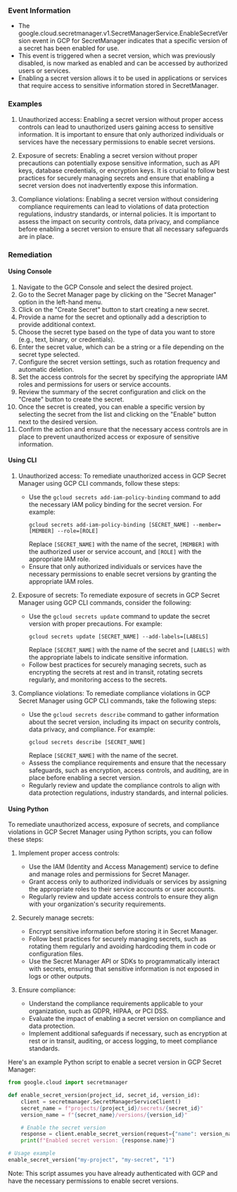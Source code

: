
### Event Information

- The google.cloud.secretmanager.v1.SecretManagerService.EnableSecretVersion event in GCP for SecretManager indicates that a specific version of a secret has been enabled for use.
- This event is triggered when a secret version, which was previously disabled, is now marked as enabled and can be accessed by authorized users or services.
- Enabling a secret version allows it to be used in applications or services that require access to sensitive information stored in SecretManager.


### Examples

1. Unauthorized access: Enabling a secret version without proper access controls can lead to unauthorized users gaining access to sensitive information. It is important to ensure that only authorized individuals or services have the necessary permissions to enable secret versions.

2. Exposure of secrets: Enabling a secret version without proper precautions can potentially expose sensitive information, such as API keys, database credentials, or encryption keys. It is crucial to follow best practices for securely managing secrets and ensure that enabling a secret version does not inadvertently expose this information.

3. Compliance violations: Enabling a secret version without considering compliance requirements can lead to violations of data protection regulations, industry standards, or internal policies. It is important to assess the impact on security controls, data privacy, and compliance before enabling a secret version to ensure that all necessary safeguards are in place.

### Remediation

#### Using Console

1. Navigate to the GCP Console and select the desired project.
2. Go to the Secret Manager page by clicking on the "Secret Manager" option in the left-hand menu.
3. Click on the "Create Secret" button to start creating a new secret.
4. Provide a name for the secret and optionally add a description to provide additional context.
5. Choose the secret type based on the type of data you want to store (e.g., text, binary, or credentials).
6. Enter the secret value, which can be a string or a file depending on the secret type selected.
7. Configure the secret version settings, such as rotation frequency and automatic deletion.
8. Set the access controls for the secret by specifying the appropriate IAM roles and permissions for users or service accounts.
9. Review the summary of the secret configuration and click on the "Create" button to create the secret.
10. Once the secret is created, you can enable a specific version by selecting the secret from the list and clicking on the "Enable" button next to the desired version.
11. Confirm the action and ensure that the necessary access controls are in place to prevent unauthorized access or exposure of sensitive information.

#### Using CLI

1. Unauthorized access: To remediate unauthorized access in GCP Secret Manager using GCP CLI commands, follow these steps:
   - Use the `gcloud secrets add-iam-policy-binding` command to add the necessary IAM policy binding for the secret version. For example:
     ```
     gcloud secrets add-iam-policy-binding [SECRET_NAME] --member=[MEMBER] --role=[ROLE]
     ```
     Replace `[SECRET_NAME]` with the name of the secret, `[MEMBER]` with the authorized user or service account, and `[ROLE]` with the appropriate IAM role.
   - Ensure that only authorized individuals or services have the necessary permissions to enable secret versions by granting the appropriate IAM roles.

2. Exposure of secrets: To remediate exposure of secrets in GCP Secret Manager using GCP CLI commands, consider the following:
   - Use the `gcloud secrets update` command to update the secret version with proper precautions. For example:
     ```
     gcloud secrets update [SECRET_NAME] --add-labels=[LABELS]
     ```
     Replace `[SECRET_NAME]` with the name of the secret and `[LABELS]` with the appropriate labels to indicate sensitive information.
   - Follow best practices for securely managing secrets, such as encrypting the secrets at rest and in transit, rotating secrets regularly, and monitoring access to the secrets.

3. Compliance violations: To remediate compliance violations in GCP Secret Manager using GCP CLI commands, take the following steps:
   - Use the `gcloud secrets describe` command to gather information about the secret version, including its impact on security controls, data privacy, and compliance. For example:
     ```
     gcloud secrets describe [SECRET_NAME]
     ```
     Replace `[SECRET_NAME]` with the name of the secret.
   - Assess the compliance requirements and ensure that the necessary safeguards, such as encryption, access controls, and auditing, are in place before enabling a secret version.
   - Regularly review and update the compliance controls to align with data protection regulations, industry standards, and internal policies.

#### Using Python

To remediate unauthorized access, exposure of secrets, and compliance violations in GCP Secret Manager using Python scripts, you can follow these steps:

1. Implement proper access controls:
   - Use the IAM (Identity and Access Management) service to define and manage roles and permissions for Secret Manager.
   - Grant access only to authorized individuals or services by assigning the appropriate roles to their service accounts or user accounts.
   - Regularly review and update access controls to ensure they align with your organization's security requirements.

2. Securely manage secrets:
   - Encrypt sensitive information before storing it in Secret Manager.
   - Follow best practices for securely managing secrets, such as rotating them regularly and avoiding hardcoding them in code or configuration files.
   - Use the Secret Manager API or SDKs to programmatically interact with secrets, ensuring that sensitive information is not exposed in logs or other outputs.

3. Ensure compliance:
   - Understand the compliance requirements applicable to your organization, such as GDPR, HIPAA, or PCI DSS.
   - Evaluate the impact of enabling a secret version on compliance and data protection.
   - Implement additional safeguards if necessary, such as encryption at rest or in transit, auditing, or access logging, to meet compliance standards.

Here's an example Python script to enable a secret version in GCP Secret Manager:

```python
from google.cloud import secretmanager

def enable_secret_version(project_id, secret_id, version_id):
    client = secretmanager.SecretManagerServiceClient()
    secret_name = f"projects/{project_id}/secrets/{secret_id}"
    version_name = f"{secret_name}/versions/{version_id}"

    # Enable the secret version
    response = client.enable_secret_version(request={"name": version_name})
    print(f"Enabled secret version: {response.name}")

# Usage example
enable_secret_version("my-project", "my-secret", "1")
```

Note: This script assumes you have already authenticated with GCP and have the necessary permissions to enable secret versions.

